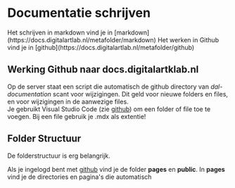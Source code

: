 
# Documentatie schrijven

<Callout type="info">
Het schrijven in markdown vind je in [markdown](https://docs.digitalartlab.nl/metafolder/markdown)  
Het werken in Github vind je in [github](https://docs.digitalartlab.nl/metafolder/github)
</Callout>

## Werking Github naar docs.digitalartklab.nl
Op de server staat een script die automatisch de github directory van *dal-documentation* scant voor wijzigingen. Dit geld voor nieuwe folders en files,
en voor wijzigingen in de aanwezige files.  
Je gebruikt Visual Studio Code \(zie [github](https://docs.digitalartlab.nl/metafolder/github)\) om een folder of file toe te voegen. 
Bij een file gebruik je .mdx als extentie!

## Folder Structuur

De folderstructuur is erg belangrijk. 

Als je ingelogd bent met [github](https://docs.digitalartlab.nl/metafolder/github) vind je 
de folder **pages** en **public**. In **pages** vind je de directories en pagina's die automatisch 


